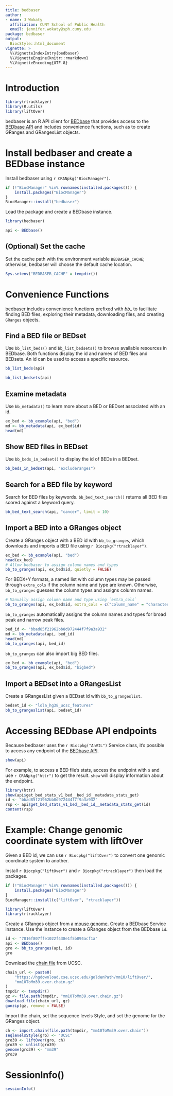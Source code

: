 ```yaml
---
title: bedbaser
author:
- name: J Wokaty
  affiliation: CUNY School of Public Health
  email: jennifer.wokaty@sph.cuny.edu
package: bedbaser
output: 
  BiocStyle::html_document
vignette: >
  %\VignetteIndexEntry{bedbaser}
  %\VignetteEngine{knitr::rmarkdown}
  %\VignetteEncoding{UTF-8}  
---
```


# Introduction

```r
library(rtracklayer)
library(R.utils)
library(liftOver)
```

bedbaser is an R API client for [BEDbase](https://bedbase.org) that provides
access to the [BEDbase API](https://api.bedbase.org) and includes convenience
functions, such as to create GRanges and GRangesList objects.

# Install bedbaser and create a BEDbase instance

Install bedbaser using `r CRANpkg("BiocManager")`.

```r
if (!"BiocManager" %in% rownames(installed.packages())) {
    install.packages("BiocManager")
}
BiocManager::install("bedbaser")
```

Load the package and create a BEDbase instance.

```r
library(bedbaser)

api <- BEDbase()
```

## (Optional) Set the cache

Set the cache path with the environment variable `BEDBASER_CACHE`; otherwise,
bedbaser will choose the default cache location.

```r
Sys.setenv("BEDBASER_CACHE" = tempdir())
```

# Convenience Functions

bedbaser includes convenience functions prefixed with *bb_* to facilitate
finding BED files, exploring their metadata, downloading files, and creating
`GRanges` objects.

## Find a BED file or BEDset

Use `bb_list_beds()` and `bb_list_bedsets()` to browse available resources in
BEDbase. Both functions display the id and names of BED files and BEDsets. An
id can be used to access a specific resource.

```r
bb_list_beds(api)

bb_list_bedsets(api)
```

## Examine metadata

Use `bb_metadata()` to learn more about a BED or BEDset associated with an id.

```r
ex_bed <- bb_example(api, "bed")
md <- bb_metadata(api, ex_bed$id)
head(md)
```

## Show BED files in BEDset

Use `bb_beds_in_bedset()` to display the id of BEDs in a BEDset.

```r
bb_beds_in_bedset(api, "excluderanges")
```

## Search for a BED file by keyword

Search for BED files by keywords. `bb_bed_text_search()` returns all BED files
scored against a keyword query.

```r
bb_bed_text_search(api, "cancer", limit = 10)
```

## Import a BED into a GRanges object

Create a GRanges object with a BED id with `bb_to_granges`, which
downloads and imports a BED file using `r Biocpkg("rtracklayer")`.

```r
ex_bed <- bb_example(api, "bed")
head(ex_bed)
# Allow bedbaser to assign column names and types
bb_to_granges(api, ex_bed$id, quietly = FALSE)
```

For BEDX+Y formats, a named list with column types may be passed through
`extra_cols` if the column name and type are known. Otherwise, `bb_to_granges`
guesses the column types and assigns column names.

```r
# Manually assign column name and type using `extra_cols`
bb_to_granges(api, ex_bed$id, extra_cols = c("column_name" = "character"))
```

`bb_to_granges` automatically assigns the column names and types for broad peak
and narrow peak files.

```r
bed_id <- "bbad85f21962bb8d972444f7f9a3a932"
md <- bb_metadata(api, bed_id)
head(md)
bb_to_granges(api, bed_id)
```

`bb_to_granges` can also import big BED files.

```r
ex_bed <- bb_example(api, "bed")
bb_to_granges(api, ex_bed$id, "bigbed")
```

## Import a BEDset into a GRangesList

Create a GRangesList given a BEDset id with `bb_to_grangeslist`.

```r
bedset_id <- "lola_hg38_ucsc_features"
bb_to_grangeslist(api, bedset_id)
```

# Accessing BEDbase API endpoints

Because bedbaser uses the `r Biocpkg("AnVIL")` Service class, it's possible to
access any endpoint of the [BEDbase API](https://api.bedbase.org/v1/docs).

```r
show(api)
```

For example, to access a BED file's stats, access the endpoint with `$` and use
`r CRANpkg("httr")` to get the result. `show` will display information about the
endpoint.

```r
library(httr)
show(api$get_bed_stats_v1_bed__bed_id__metadata_stats_get)
id <- "bbad85f21962bb8d972444f7f9a3a932"
rsp <- api$get_bed_stats_v1_bed__bed_id__metadata_stats_get(id)
content(rsp)
```

# Example: Change genomic coordinate system with liftOver

Given a BED id, we can use `r Biocpkg("liftOver")` to convert one genomic
coordinate system to another.

Install `r Biocpkg("liftOver")` and `r Biocpkg("rtracklayer")` then load the
packages.

```r
if (!"BiocManager" %in% rownames(installed.packages())) {
    install.packages("BiocManager")
}
BiocManager::install(c("liftOver", "rtracklayer"))

library(liftOver)
library(rtracklayer)
```

Create a GRanges object from a
[mouse genome](https://bedbase.org/bed/7816f807ffe1022f438e1f5b094acf1a).
Create a BEDbase Service instance. Use the instance to create a GRanges
object from the BEDbase `id`.

```r
id <- "7816f807ffe1022f438e1f5b094acf1a"
api <- BEDbase()
gro <- bb_to_granges(api, id)
gro
```

Download the
[chain file](https://hgdownload.cse.ucsc.edu/downloads.html#liftover) from UCSC.

```r
chain_url <- paste0(
    "https://hgdownload.cse.ucsc.edu/goldenPath/mm10/liftOver/",
    "mm10ToMm39.over.chain.gz"
)
tmpdir <- tempdir()
gz <- file.path(tmpdir, "mm10ToMm39.over.chain.gz")
download.file(chain_url, gz)
gunzip(gz, remove = FALSE)
```

Import the chain, set the sequence levels Style, and set the genome for the
GRanges object.

```r
ch <- import.chain(file.path(tmpdir, "mm10ToMm39.over.chain"))
seqlevelsStyle(gro) <- "UCSC"
gro39 <- liftOver(gro, ch)
gro39 <- unlist(gro39)
genome(gro39) <- "mm39"
gro39
```

# SessionInfo()

```r
sessionInfo()
```
